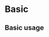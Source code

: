 
# Basic

## Basic usage
<Playground>
<Basic data={[{
                 "time": "2018-06-01",
                 "start": 14.4,
                 "end": 12.5,
                 "max": 15.3,
                 "min": 5.9,
                 "volumn": 23,
               },
               {
                 "time": "2018-06-02",
                 "start": 10.4,
                 "end": 12.5,
                 "max": 13.3,
                 "min": 5.9,
                 "volumn": 33,
               },
               {
                 "time": "2018-06-03",
                 "start": 12.4,
                 "end": 12.5,
                 "max": 13.3,
                 "min": 10.9,
                 "volumn": 63,
               },
               {
                 "time": "2018-06-04",
                 "start": 7.4,
                 "end": 8.5,
                 "max": 10.3,
                 "min": 2.9,
                 "volumn": 385,
               },
               {
                 "time": "2018-06-05",
                 "start": 9.4,
                 "end": 12.5,
                 "max": 16.3,
                 "min": 8.9,
                 "volumn": 22,
               },
               {
                 "time": "2018-06-06",
                 "start": 2.4,
                 "end": 1.5,
                 "max": 3.3,
                 "min": 1.4,
                 "volumn": 75,
               },
               {
                 "time": "2018-06-07",
                 "start": 33.4,
                 "end": 32.5,
                 "max": 33.8,
                 "min": 31.9,
                 "volumn": 35,
               },
               {
                 "time": "2018-06-08",
                 "start": 52.4,
                 "end": 22.5,
                 "max": 63.3,
                 "min": 11.9,
                 "volumn": 33,
               },
               {
                 "time": "2018-06-09",
                 "start": 12.4,
                 "end": 16.5,
                 "max": 18.3,
                 "min": 11.9,
                 "volumn": 65,
               },
               {
                 "time": "2018-06-10",
                 "start": 12.4,
                 "end": 12.5,
                 "max": 13.3,
                 "min": 11.9,
                 "volumn": 69,
               },
               {
                 "time": "2018-06-11",
                 "start": 5.4,
                 "end": 8.5,
                 "max": 13.3,
                 "min": 4.9,
                 "volumn": 67,
               },
               {
                 "time": "2018-06-12",
                 "start": 77.4,
                 "end": 66.5,
                 "max": 78.3,
                 "min": 43.9,
                 "volumn": 45,
               },
               {
                 "time": "2018-06-13",
                 "start": 12.4,
                 "end": 12.5,
                 "max": 13.3,
                 "min": 11.9,
                 "volumn": 67,
               },
               {
                 "time": "2018-06-14",
                 "start": 17,
                 "end": 13.5,
                 "max": 18.3,
                 "min": 8.9,
                 "volumn": 55,
               },
               {
                 "time": "2018-06-15",
                 "start": 21.4,
                 "end": 12.5,
                 "max": 32.3,
                 "min": 11.9,
                 "volumn": 18,
               },
               {
                 "time": "2018-06-16",
                 "start": 56.4,
                 "end": 64.5,
                 "max": 67.3,
                 "min": 55.9,
                 "volumn": 25,
               },
               {
                 "time": "2018-06-17",
                 "start": 12.4,
                 "end": 12.5,
                 "max": 13.3,
                 "min": 11.9,
                 "volumn": 75,
               },
               {
                 "time": "2018-06-18",
                 "start": 72.4,
                 "end": 82.5,
                 "max": 83.3,
                 "min": 61.9,
                 "volumn": 56,
               },
               {
                 "time": "2018-06-19",
                 "start": 12.4,
                 "end": 12.5,
                 "max": 13.3,
                 "min": 11.9,
                 "volumn": 68,
               },
               {
                 "time": "2018-06-20",
                 "start": 12.4,
                 "end": 12.5,
                 "max": 13.3,
                 "min": 11.9,
                 "volumn": 35,
               },
               {
                 "time": "2018-06-21",
                 "start": 12.4,
                 "end": 12.5,
                 "max": 13.3,
                 "min": 11.9,
                 "volumn": 65,
               },
               {
                 "time": "2018-06-22",
                 "start": 54.4,
                 "end": 43.5,
                 "max": 67.3,
                 "min": 34.9,
                 "volumn": 45,
               },
               {
                 "time": "2018-06-23",
                 "start": 12.4,
                 "end": 12.5,
                 "max": 13.3,
                 "min": 11.9,
                 "volumn": 68,
               },
               {
                 "time": "2018-06-24",
                 "start": 12.4,
                 "end": 12.5,
                 "max": 13.3,
                 "min": 11.9,
                 "volumn": 67,
               },
               {
                 "time": "2018-06-25",
                 "start": 12.4,
                 "end": 12.5,
                 "max": 13.3,
                 "min": 11.9,
                 "volumn": 65,
               },
               {
                 "time": "2018-06-26",
                 "start": 12.4,
                 "end": 12.5,
                 "max": 13.3,
                 "min": 11.9,
                 "volumn": 55,
               },
               {
                 "time": "2018-06-27",
                 "start": 12.4,
                 "end": 12.5,
                 "max": 13.3,
                 "min": 11.9,
                 "volumn": 45,
               },
               {
                 "time": "2018-06-28",
                 "start": 62.4,
                 "end": 52.5,
                 "max": 73.3,
                 "min": 41.9,
                 "volumn": 5,
               },
               {
                 "time": "2018-06-29",
                 "start": 12.4,
                 "end": 12.5,
                 "max": 13.3,
                 "min": 11.9,
                 "volumn": 55,
               },
               {
                 "time": "2018-06-30",
                 "start": 6.4,
                 "end": 5.5,
                 "max": 13.3,
                 "min": 1.9,
                 "volumn": 75,
               }
             ]}>
</Basic>
</Playground>